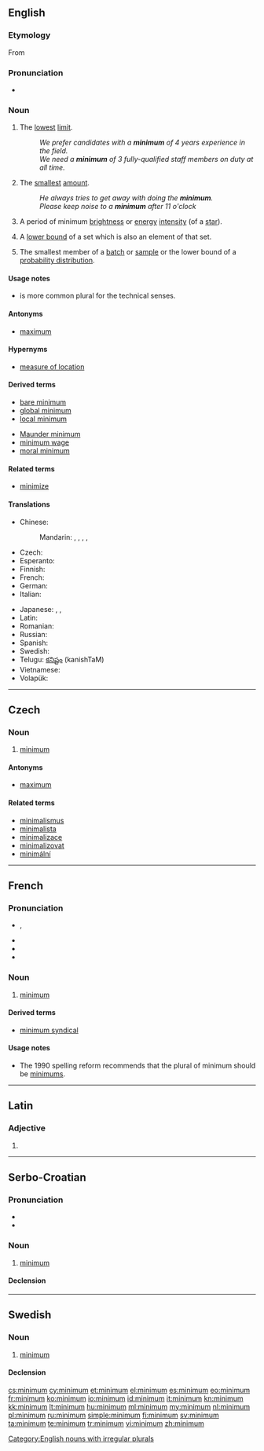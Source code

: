 {{also|Minimum}}
==English==

===Etymology===
From {{etyl|la|en}} {{term|minimus||lang=la|least, smallest}}

===Pronunciation===
* {{audio|En-us-minimum.ogg|Audio (US)}}

===Noun===
{{en-noun|pl2=minima|pl=minimums}}

# The [[lowest]] [[limit]].
#: ''We prefer candidates with a '''minimum''' of 4 years experience in the field.''
#: ''We need a '''minimum''' of 3 fully-qualified staff members on duty at all time.''
# The [[smallest]] [[amount]].
#: ''He always tries to get away with doing the '''minimum'''.''
#: ''Please keep noise to a '''minimum''' after 11 o'clock''
# {{astronomy}} A period of minimum [[brightness]] or [[energy]] [[intensity]] (of a [[star]]).
#: {{usex|The Maunder '''minimum''' of the Sun reportedly corresponded to a period of great cold on Earth.}}
# {{analysis}} A [[lower bound]] of a set which is also an element of that set.
# {{statistics}} The smallest member of a [[batch]] or [[sample]] or the lower bound of a [[probability distribution]].

====Usage notes====
* {{term|minima|Minima}} is more common plural for the technical senses.

====Antonyms====
* [[maximum]]

====Hypernyms====
* {{sense|statistics}} [[measure of location]]

====Derived terms====
{{rel-top|terms derived from minimum}}
* [[bare minimum]]
* [[global minimum]]
* [[local minimum]]
{{rel-mid}}
* [[Maunder minimum]]
* [[minimum wage]]
* [[moral minimum]]
{{rel-bottom}}

====Related terms====
* [[minimize]]

====Translations====
{{trans-top|lowest limit}}
* Chinese:
*: Mandarin: {{t|cmn|最小|tr=zuìxiǎo|sc=Hani}}, {{t|cmn|最小值|tr=zuìxiǎozhí|sc=Hani}}, {{t|cmn|最低|tr=zuìdī|sc=Hani}}, {{t|cmn|極小|sc=Hani}}, {{t|cmn|极小|tr=jíxiǎo|sc=Hani}}
* Czech: {{t+|cs|minimum|n}}
* Esperanto: {{t-|eo|minimumo|xs=Esperanto}}
* Finnish: {{t+|fi|minimi}}
* French: {{t+|fr|minimum|m}}
* German: {{t+|de|Minimum|n}}
* Italian: {{t+|it|minimo|m}}
{{trans-mid}}
* Japanese: {{t|ja|最小|tr=さいしょう, saishō|sc=Jpan}}, {{t|ja|最低|tr=さいてい, saitei|sc=Jpan}}, {{t|ja|極小|tr=きょくしょう, kyokushō|sc=Jpan}}
* Latin: {{t-|la|minimum}}
* Romanian: {{t-|ro|minimum}}
* Russian: {{t+|ru|минимум|m|tr=mínimum}}
* Spanish: {{t+|es|mínimo}}
* Swedish: {{t+|sv|minimum|n}}
* Telugu: [[కనిష్టం]] (kanishTaM)
* Vietnamese: {{t+|vi|tối thiểu|xs=Vietnamese}}
* Volapük: {{t-|vo|minum}}
{{trans-bottom}}

[[Category:English nouns with irregular plurals]]

----

==Czech==

===Noun===
{{cs-noun|g=n}}

# [[#English|minimum]]

====Antonyms====
* [[maximum]]

====Related terms====
* [[minimalismus]]
* [[minimalista]]
* [[minimalizace]]
* [[minimalizovat]]
* [[minimální]]

----

==French==

===Pronunciation===
* {{IPA|/mi.ni.mɔm/|lang=fr}}, {{X-SAMPA|/mi.ni.mOm/|lang=fr}}
* {{audio|Fr-minimum.ogg|Audio}}
* {{rhymes|ɔm|lang=fr}}
* {{homophones|minimums|lang=fr}}

===Noun===
{{fr-noun|m|pl2=minima}}

# [[#English|minimum]]

====Derived terms====
* [[minimum syndical]]

====Usage notes====
* The 1990 spelling reform recommends that the plural of minimum should be [[minimums]].

----

==Latin==

===Adjective===
{{la-adj-form|minimum}}

# {{inflection of|minimus|minimus|nom|n|s|lang=la}}

----

==Serbo-Croatian==

===Pronunciation===
* {{IPA|/mǐnimum/|lang=sh}}
* {{hyphenation|mi|ni|mum}}

===Noun===
{{sh-noun|g=m|head=mìnimum|r|минимум|мѝнимум}}

# [[#English|minimum]]

====Declension====
{{sh-decl-noun
|minimum|minimumi
|minimuma|minimuma
|minimumu|minimumima
|minimum|minimume
|minimume|minimumi
|minimumu|minimumima
|minimumom|minimumima
}}

----

==Swedish==

===Noun===
{{sv-noun|g=n}}

# [[#English|minimum]]

====Declension====
{{sv-noun-n-zero}}

[[cs:minimum]]
[[cy:minimum]]
[[et:minimum]]
[[el:minimum]]
[[es:minimum]]
[[eo:minimum]]
[[fr:minimum]]
[[ko:minimum]]
[[io:minimum]]
[[id:minimum]]
[[it:minimum]]
[[kn:minimum]]
[[kk:minimum]]
[[lt:minimum]]
[[hu:minimum]]
[[ml:minimum]]
[[my:minimum]]
[[nl:minimum]]
[[pl:minimum]]
[[ru:minimum]]
[[simple:minimum]]
[[fi:minimum]]
[[sv:minimum]]
[[ta:minimum]]
[[te:minimum]]
[[tr:minimum]]
[[vi:minimum]]
[[zh:minimum]]